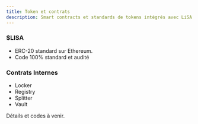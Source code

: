 ```yaml
---
title: Token et contrats
description: Smart contracts et standards de tokens intégrés avec LiSA. Infrastructure on-chain et interactions protocolaires.
---
```


### $LISA
- ERC-20 standard sur Ethereum.
- Code 100% standard et audité

### Contrats Internes
- Locker
- Registry
- Splitter
- Vault

Détails et codes à venir.

